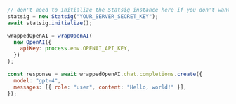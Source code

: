 ```js
// don't need to initialize the Statsig instance here if you don't want to use it
statsig = new Statsig("YOUR_SERVER_SECRET_KEY");
await statsig.initialize();

wrappedOpenAI = wrapOpenAI(
  new OpenAI({
    apiKey: process.env.OPENAI_API_KEY,
  })
);

const response = await wrappedOpenAI.chat.completions.create({
  model: "gpt-4",
  messages: [{ role: "user", content: "Hello, world!" }],
});
```
